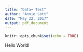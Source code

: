 ```yaml
---
title: "Data+ Test"
author: "Annie Lott"
date: "May 22, 2017"
output: pdf_document
---
```


```r
knitr::opts_chunk$set(echo = TRUE)
```

Hello World!